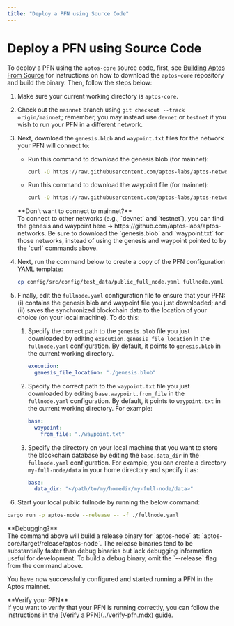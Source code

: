 ```yaml
---
title: "Deploy a PFN using Source Code"
---
```





# Deploy a PFN using Source Code

To deploy a PFN using the `aptos-core` source code, first, see [Building Aptos From Source](../../building-from-source.mdx) for instructions
on how to download the `aptos-core` repository and build the binary. Then, follow the steps below:

1. Make sure your current working directory is `aptos-core`.
1. Check out the `mainnet` branch using `git checkout --track origin/mainnet`; remember, you may instead use `devnet` or `testnet`
   if you wish to run your PFN in a different network.
1. Next, download the `genesis.blob` and `waypoint.txt` files for the network your PFN will connect to:

   - Run this command to download the genesis blob (for mainnet):

     ```bash filename="Terminal"
     curl -O https://raw.githubusercontent.com/aptos-labs/aptos-networks/main/mainnet/genesis.blob
     ```

   - Run this command to download the waypoint file (for mainnet):
     ```bash filename="Terminal"
     curl -O https://raw.githubusercontent.com/aptos-labs/aptos-networks/main/mainnet/waypoint.txt
     ```

   <Aside type="caution">
   **Don't want to connect to mainnet?**<br />
   To connect to other networks (e.g., `devnet` and `testnet`), you can find the genesis and waypoint here ➜ https://github.com/aptos-labs/aptos-networks.
   Be sure to download the `genesis.blob` and `waypoint.txt` for those networks, instead of using the genesis
   and waypoint pointed to by the `curl` commands above.
   </Aside>

1. Next, run the command below to create a copy of the PFN configuration YAML template:
   ```bash filename="Terminal"
   cp config/src/config/test_data/public_full_node.yaml fullnode.yaml
   ```
1. Finally, edit the `fullnode.yaml` configuration file to ensure that your PFN: (i) contains the genesis blob
   and waypoint file you just downloaded; and (ii) saves the synchronized blockchain data to the location of your
   choice (on your local machine). To do this:

   1. Specify the correct path to the `genesis.blob` file you just downloaded by editing `execution.genesis_file_location` in the `fullnode.yaml` configuration. By default, it points to `genesis.blob` in the current working directory.
      ```yaml filename="fullnode.yaml"
      execution:
        genesis_file_location: "./genesis.blob"
      ```
   1. Specify the correct path to the `waypoint.txt` file you just downloaded by editing `base.waypoint.from_file` in the `fullnode.yaml` configuration. By default, it points to `waypoint.txt` in the current working directory. For example:
      ```yaml filename="fullnode.yaml"
      base:
        waypoint:
          from_file: "./waypoint.txt"
      ```
   1. Specify the directory on your local machine that you want to store the blockchain database by editing the `base.data_dir` in the `fullnode.yaml` configuration. For example, you can create a directory `my-full-node/data` in your home directory and specify it as:
      ```yaml filename="fullnode.yaml"
      base:
        data_dir: "</path/to/my/homedir/my-full-node/data>"
      ```

1. Start your local public fullnode by running the below command:

```bash filename="Terminal"
cargo run -p aptos-node --release -- -f ./fullnode.yaml
```

<Aside type="note">
**Debugging?**<br />
The command above will build a release binary for `aptos-node` at: `aptos-core/target/release/aptos-node`. The release
binaries tend to be substantially faster than debug binaries but lack debugging information useful for development.
To build a debug binary, omit the `--release` flag from the command above.
</Aside>

You have now successfully configured and started running a PFN in the Aptos mainnet.

<Aside type="note">
**Verify your PFN**<br />
If you want to verify that your PFN is running correctly, you can follow the instructions in the [Verify a PFN](../verify-pfn.mdx) guide.
</Aside>
